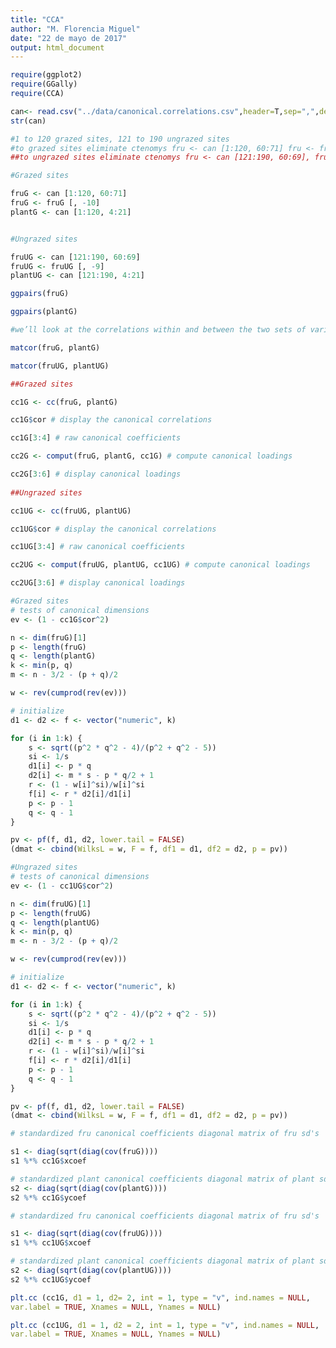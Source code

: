 ```yaml
---
title: "CCA"
author: "M. Florencia Miguel"
date: "22 de mayo de 2017"
output: html_document
---
```


```r

require(ggplot2)
require(GGally)
require(CCA)

```


```r

can<- read.csv("../data/canonical.correlations.csv",header=T,sep=",",dec=".",na.strings="NA")
str(can)

```


```r

#1 to 120 grazed sites, 121 to 190 ungrazed sites
#to grazed sites eliminate ctenomys fru <- can [1:120, 60:71] fru <- fru[,-10]
##to ungrazed sites eliminate ctenomys fru <- can [121:190, 60:69], fru <- fru[,-9]

#Grazed sites

fruG <- can [1:120, 60:71]
fruG <- fruG [, -10]
plantG <- can [1:120, 4:21]


#Ungrazed sites

fruUG <- can [121:190, 60:69]
fruUG <- fruUG [, -9]
plantUG <- can [121:190, 4:21]

```

```r

ggpairs(fruG)

ggpairs(plantG)

```

```r

#we’ll look at the correlations within and between the two sets of variables using the matcor function from the CCA package.

matcor(fruG, plantG)

matcor(fruUG, plantUG)

```

```r

##Grazed sites

cc1G <- cc(fruG, plantG)

cc1G$cor # display the canonical correlations

cc1G[3:4] # raw canonical coefficients

cc2G <- comput(fruG, plantG, cc1G) # compute canonical loadings

cc2G[3:6] # display canonical loadings
 
##Ungrazed sites

cc1UG <- cc(fruUG, plantUG)

cc1UG$cor # display the canonical correlations

cc1UG[3:4] # raw canonical coefficients

cc2UG <- comput(fruUG, plantUG, cc1UG) # compute canonical loadings

cc2UG[3:6] # display canonical loadings

```

```r

#Grazed sites
# tests of canonical dimensions
ev <- (1 - cc1G$cor^2)

n <- dim(fruG)[1]
p <- length(fruG)
q <- length(plantG)
k <- min(p, q)
m <- n - 3/2 - (p + q)/2

w <- rev(cumprod(rev(ev)))

# initialize
d1 <- d2 <- f <- vector("numeric", k)

for (i in 1:k) {
    s <- sqrt((p^2 * q^2 - 4)/(p^2 + q^2 - 5))
    si <- 1/s
    d1[i] <- p * q
    d2[i] <- m * s - p * q/2 + 1
    r <- (1 - w[i]^si)/w[i]^si
    f[i] <- r * d2[i]/d1[i]
    p <- p - 1
    q <- q - 1
}

pv <- pf(f, d1, d2, lower.tail = FALSE)
(dmat <- cbind(WilksL = w, F = f, df1 = d1, df2 = d2, p = pv))


```

```r

#Ungrazed sites
# tests of canonical dimensions
ev <- (1 - cc1UG$cor^2)

n <- dim(fruUG)[1]
p <- length(fruUG)
q <- length(plantUG)
k <- min(p, q)
m <- n - 3/2 - (p + q)/2

w <- rev(cumprod(rev(ev)))

# initialize
d1 <- d2 <- f <- vector("numeric", k)

for (i in 1:k) {
    s <- sqrt((p^2 * q^2 - 4)/(p^2 + q^2 - 5))
    si <- 1/s
    d1[i] <- p * q
    d2[i] <- m * s - p * q/2 + 1
    r <- (1 - w[i]^si)/w[i]^si
    f[i] <- r * d2[i]/d1[i]
    p <- p - 1
    q <- q - 1
}

pv <- pf(f, d1, d2, lower.tail = FALSE)
(dmat <- cbind(WilksL = w, F = f, df1 = d1, df2 = d2, p = pv))


```


```r

# standardized fru canonical coefficients diagonal matrix of fru sd's

s1 <- diag(sqrt(diag(cov(fruG))))
s1 %*% cc1G$xcoef

# standardized plant canonical coefficients diagonal matrix of plant sd's
s2 <- diag(sqrt(diag(cov(plantG))))
s2 %*% cc1G$ycoef

```

```r

# standardized fru canonical coefficients diagonal matrix of fru sd's

s1 <- diag(sqrt(diag(cov(fruUG))))
s1 %*% cc1UG$xcoef

# standardized plant canonical coefficients diagonal matrix of plant sd's
s2 <- diag(sqrt(diag(cov(plantUG))))
s2 %*% cc1UG$ycoef


```

```r

plt.cc (cc1G, d1 = 1, d2= 2, int = 1, type = "v", ind.names = NULL,
var.label = TRUE, Xnames = NULL, Ynames = NULL)


```

```r

plt.cc (cc1UG, d1 = 1, d2 = 2, int = 1, type = "v", ind.names = NULL,
var.label = TRUE, Xnames = NULL, Ynames = NULL)

```


